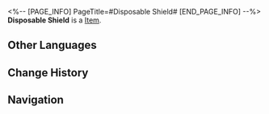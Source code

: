 <%-- [PAGE_INFO]
PageTitle=#Disposable Shield#
[END_PAGE_INFO] --%>
{{Item Infobox
|title       = Disposable Shield
|id          = 402002
|image       = Item Disposable Shield.png
|type        = 
|invCategory = Consumables
|rarity      = 3
|effect      = When used, increase DEF of all allies by 15%, and Effect RES by 10% for the next battle.
|description = While the protection offered by these gears was limited, they did reduce the casualty rate by 9.72%, at least on paper. The IPC was very pleased to see that.
|source1     = [[Omni-Synthesizer]]
}}
{{Description|1=''"First thing first my scholars, always turn your shields on. Second, remember morons: they can block explosions only once! Don't ever forget that!"''}}
'''Disposable Shield''' is a [[Item]].

==Other Languages==
{{Other Languages
|en   = Disposable Shield
|zhs  = 一次性防护壁
|zht  = 一次性防護壁
|ja   = 使い捨て防護壁
|ko   = 일회용 보호벽
|es   = Escudo desechable
|fr   = Bouclier jetable
|ru   = Одноразовый щит
|th   = Disposable Shield
|vi   = Lá Chắn Dùng 1 Lần
|de   = Einwegschild
|id   = Disposable Shield
|pt   = Escudo Descartável
}}

==Change History==
{{Change History|2.0}}

==Navigation==
{{Consumable Navbox}}